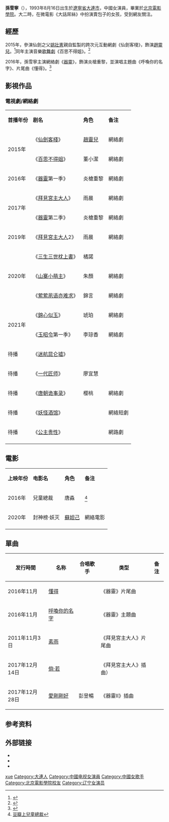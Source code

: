 {{藝人
| 姓名=孫雪寧
| 類型=女藝人
| 圖片 =
| 圖片尺寸 =
| 圖片簡介 =
| 本名= 
| 暱稱=
| 羅馬拼音 = 
| 英文名 =  
| 國籍= {{PRC}}
| 籍貫=
| 民族 =[[汉族|汉族]]
| 出生日期= {{birth_date_and_age|1993|8|16}}
| 出生地點= {{CHN}}[[遼寧省|遼寧省]][[大連市|大連市]]
| 語言= [[漢語|漢語]]
| 教育程度=[[北京電影學院|北京電影學院]]
| 職業= [[演員|演員]]、[[歌手|歌手]]
| 活躍年代= 2015年至今
| 代表作= 《[[仙劍客棧_(網劇)|仙劍客棧]]》
| 經紀公司=億奇娛樂影視文化有限公司
| 官方網站=
| imdb = 
}}
'''孫雪寧'''（{{bd|1993年|8月16日|||S}}），1993年8月16日出生於[[遼寧省|遼寧省]][[大連市|大連市]]，中國女演員，畢業於[[北京電影學院|北京電影學院]]。大二時，在微電影《大話屌絲》中扮演賣包子的女孩，受到網友關注。

==經歷==
2015年，參演仙劍之父[[姚壯憲|姚壯憲]]親自監製的跨次元互動網劇《仙劍客棧》，飾演[[趙靈兒|趙靈兒]]。<ref>{{cite news|author=|url=http://shouyou.yesky.com/432/75280432.shtml|title=《仙劍客棧》網劇熱播孫雪寧版趙靈兒受熱捧|newspaper=天極網|date=2015-07-01|language=zh-hans|location=}}{{Dead link|date=2020年6月 |bot=InternetArchiveBot |fix-attempted=yes }}</ref>同年主演音樂[[歌舞劇|歌舞劇]]《百思不得姐》。<ref>{{cite web|author=|url=https://ottplay.cc/detail/76237.html|title=百思不得姐|date=2021-04-01|language=zh-hant|location=|access-date=2021-05-29|archive-date=2021-06-03|archive-url=https://web.archive.org/web/20210603130355/https://ottplay.cc/detail/76237.html|dead-url=no}}</ref>

2016年，孫雪寧主演網絡劇《[[器靈|器靈]]》，飾演炎槍重黎，並演唱主題曲《呼喚你的名字》、片尾曲《懂得》。<ref>{{cite news|author= |url=https://kknews.cc/zh-tw/entertainment/jvqn9ql.html|title=《器靈》首播孫雪寧演繹第一打女|newspaper=每日頭條|date=2016-11-16 |language=zh-hant |location=}}</ref>

==影視作品==
===電視劇/網絡劇===
{| class="wikitable"
|- style="background:pink; color:black" align="center"
|'''首播年份'''||'''剧名'''||'''角色'''||'''备注'''
|-
| rowspan="2" | 2015年 || 《[[仙劍客棧_(網劇)|仙劍客棧]]》 || [[趙靈兒|趙靈兒]]||網絡劇
|-
| 《[[百思不得姐|百思不得姐]]》 || 董小潔||網絡劇
|-
|2016年|| 《[[器靈|器靈]]第一季》 || 炎槍重黎||網絡劇
|-
| rowspan="2" | 2017年||《[[拜見宮主大人|拜見宮主大人]]》|| 雨晨||網絡劇
|-
|《[[器靈|器靈]]第二季》|| 炎槍重黎||網絡劇
|-
|2019年||《[[拜見宮主大人|拜見宮主大人]]2》||雨晨||網絡劇
|-
| rowspan="3" | 2020年||《[[三生三世枕上書|三生三世枕上書]]》|| 橘諾||
|-
|《[[山寨小萌主|山寨小萌主]]》|| 朱顏||網絡劇
|-
|《[[萦萦夙语亦难求|萦萦夙语亦难求]]》|| 錦言||網絡劇
|-
| rowspan="2" | 2021年|| 《[[錦心似玉|錦心似玉]]》|| 琥珀||網絡劇
|-
| 《[[玉昭令|玉昭令]]第一季》|| 李琼香 ||網絡劇
|-
|待播||《[[迷航昆仑墟|迷航昆仑墟]]》|| || 
|-
|待播||《[[一代匠师|一代匠师]]》|| 廖宜慧 || 
|-
|待播||《[[唐朝诡事录|唐朝诡事录]]》|| 樱桃  || 網絡劇
|-
|待播||《[[妖怪酒馆|妖怪酒馆]]》||   || 網絡短劇
|-
|待播||《[[公主贵性|公主贵性]]》|| ||網路劇
|-
|}

==電影==
{| class="wikitable"
|- style="background:pink; color:black" align="center"
| '''上映年份''' ||  '''电影名''' || '''角色''' ||'''备注'''
|-
|    2016年 || 兒童總裁 ||唐淼    ||<ref>[https://movie.douban.com/subject/26839151/ 豆瓣上兒童總裁]</ref>
|-
|   2020年 || 封神榜·妖灭||[[蘇妲己|蘇妲己]]   ||網絡電影
|-
|}

==單曲==
{|class="wikitable sortable"
|-
! 发行時間 !! 名称  !! 合唱歌手 !! 类型 !!  备注
|-
| data-sort-value="2016-11"|2016年11月 || [[懂得|懂得]] ||{{n/a}} ||《器靈》片尾曲  || 
|-
| data-sort-value="2006-11"|2016年11月 || [[呼喚你的名字|呼喚你的名字]] || {{n/a}}||《器靈》主題曲  ||  
|-
| data-sort-value="2017-11-03"|2011年11月3日 || [[素雨|素雨]] ||{{n/a}} ||《拜見宮主大人》片尾曲 || 
|-
| data-sort-value="2017-12-14"|2017年12月14日 || [[倘·若|倘·若]] || {{n/a}}||《拜見宮主大人》插曲）|| 
|-
| data-sort-value="2017-12-28"|2017年12月28日 || [[愛剛剛好|愛剛剛好]] ||彭昱暢 ||《器靈Ⅱ》插曲 || 
|}

== 参考资料 ==
{{reflist}}

== 外部链接 ==
*{{sinaweibo|2169289455}}
*{{douban people}}
*{{Mtime people|2149005}}

{{DEFAULTSORT:sun xuening}}
[[Category:孫姓|xue]]
[[Category:大連人|Category:大連人]]
[[Category:中國电视女演員|Category:中國电视女演員]]
[[Category:中國女歌手|Category:中國女歌手]]
[[Category:北京電影學院校友|Category:北京電影學院校友]]
[[Category:辽宁女演员|Category:辽宁女演员]]
